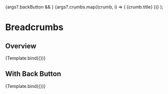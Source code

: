 


<Meta title="Patterns/Navigation/Breadcrumbs" component={Breadcrumbs} />

  <Breadcrumbs>
    {args?.backButton && <BreadcrumbBackButton href={args.backButton} />}
    {args?.crumbs.map((crumb, i) => (
      <BreadcrumbItem key={i}>
        <BreadcrumbLink isLast={args.crumbs.length - 1 === i} href={crumb.url}>
          {crumb.title}
        </BreadcrumbLink>
      </BreadcrumbItem>
    ))}
  </Breadcrumbs>
);

# Breadcrumbs

## Overview

<Canvas>
  <Story
    name="Overview"
    args={{
      crumbs: [
        { title: 'VW', url: '#' },
        { title: 'Golf', url: '##' },
        { title: 'VW GOLF 2.0 TSI GTI DSG Performance', url: '###' },
      ],
    }}
  >
    {Template.bind({})}
  </Story>
</Canvas>

## With Back Button

<Canvas>
  <Story
    name="With Back Button"
    args={{
      backButton: '#',
      crumbs: [
        { title: 'VW', url: '#' },
        { title: 'Golf', url: '##' },
        { title: 'VW GOLF 2.0 TSI GTI DSG Performance', url: '###' },
      ],
    }}
  >
    {Template.bind({})}
  </Story>
</Canvas>
